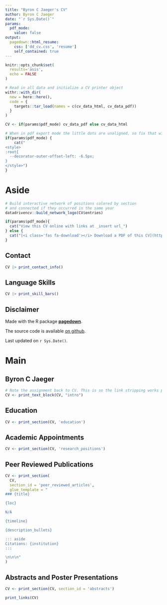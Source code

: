 ```yaml
---
title: "Byron C Jaeger's CV"
author: Byron C Jaeger
date: "`r Sys.Date()`"
params:
  pdf_mode:
    value: false
output:
  pagedown::html_resume:
    css: ['dd_cv.css', 'resume']
    self_contained: true
---
```


```r

knitr::opts_chunk$set(
  results='asis', 
  echo = FALSE
)

# Read in all data and initialize a CV printer object
withr::with_dir(
  new = here::here(),
  code = {
    targets::tar_load(names = c(cv_data_html, cv_data_pdf))
  }
)

CV <- if(params$pdf_mode) cv_data_pdf else cv_data_html

```


```r
# When in pdf export mode the little dots are unaligned, so fix that with some conditional CSS.
if(params$pdf_mode) {
    cat("
<style>
:root{
  --decorator-outer-offset-left: -6.5px;
}
</style>")
}
```


Aside
================================================================================

```r
# Build interactive network of positions colored by section
# and connected if they occurred in the same year
datadrivencv::build_network_logo(CV$entries)
```


```r
if(params$pdf_mode){
  cat("View this CV online with links at _insert url_")
} else {
  cat("[<i class='fas fa-download'></i> Download a PDF of this CV](https://github.com/bcjaeger/cv/blob/main/cv.pdf)")
}
```

Contact {#contact}
--------------------------------------------------------------------------------

```r
CV |> print_contact_info()
```



Language Skills {#skills}
--------------------------------------------------------------------------------

```r
CV |> print_skill_bars()
```



Disclaimer {#disclaimer}
--------------------------------------------------------------------------------

Made with the R package [**pagedown**](https://github.com/rstudio/pagedown). 

The source code is available [on github](https://github.com/bcjaeger/cv).

Last updated on `r Sys.Date()`.



Main
================================================================================

Byron C Jaeger {#title}
--------------------------------------------------------------------------------

```r
# Note the assignment back to CV. This is so the link stripping works properly in PDF mode
CV <- print_text_block(CV, "intro") 
```



Education {data-icon=graduation-cap data-concise=true}
--------------------------------------------------------------------------------

```r
CV <- print_section(CV, 'education')
```



Academic Appointments {data-icon=laptop}
--------------------------------------------------------------------------------

```r
CV <- print_section(CV, 'research_positions')
```

Peer Reviewed Publications {data-icon=book}
--------------------------------------------------------------------------------
  
```r

CV <- print_section(
  CV, 
  section_id = 'peer_reviewed_articles',
  glue_template = "
### {title}

{loc}

N/A

{timeline}

{description_bullets}

::: aside
Citations: {institution}
:::

\n\n\n"
)

```

Abstracts and Poster Presentations {data-icon=comments}
--------------------------------------------------------------------------------
  
```r

CV <- print_section(CV, section_id = 'abstracts')

```


```r
print_links(CV)
```



